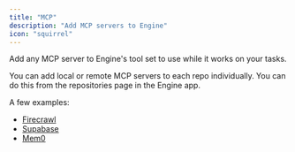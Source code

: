 ```yaml
---
title: "MCP"
description: "Add MCP servers to Engine"
icon: "squirrel"
---
```


Add any MCP server to Engine's tool set to use while it works on your tasks.

You can add local or remote MCP servers to each repo individually. You can do this from the repositories page in the Engine app.

A few examples:

- [Firecrawl](https://www.firecrawl.dev/mcp)
- [Supabase](https://supabase.com/docs/guides/getting-started/mcp)
- [Mem0](https://docs.mem0.ai/integrations/mcp-server)